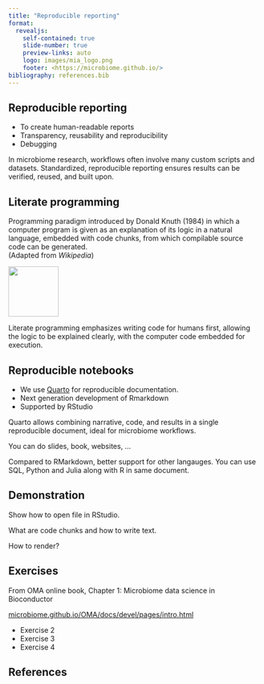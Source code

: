 ```yaml
---
title: "Reproducible reporting"
format:
  revealjs:
    self-contained: true
    slide-number: true
    preview-links: auto
    logo: images/mia_logo.png
    footer: <https://microbiome.github.io/>
bibliography: references.bib
---
```


## Reproducible reporting

- To create human-readable reports
- Transparency, reusability and reproducibility
- Debugging

::: {.notes}

In microbiome research, workflows often involve many custom scripts and datasets. Standardized, reproducible reporting ensures results can be verified, reused, and built upon.

:::

## Literate programming

Programming paradigm introduced by Donald Knuth (1984) in which a computer program is given as an explanation of its logic in a natural language, embedded with code chunks, from which compilable source code can be generated.\
(Adapted from *Wikipedia*)

![](images/Literate_Programming_book_cover.jpg){width="100"}

::: {.notes}

Literate programming emphasizes writing code for humans first, allowing the logic to be explained clearly, with the computer code embedded for execution.

:::

## Reproducible notebooks

- We use [Quarto](https://quarto.org/docs/authoring/markdown-basics.html) for reproducible documentation.
- Next generation development of Rmarkdown
- Supported by RStudio

::: {.notes}

Quarto allows combining narrative, code, and results in a single reproducible document, ideal for microbiome workflows.

You can do slides, book, websites, ...

Compared to RMarkdown, better support for other langauges. You can use SQL, Python and Julia along with R in same document.

:::

## Demonstration

::: {.notes}

Show how to open file in RStudio.

What are code chunks and how to write text.

How to render?

:::

## Exercises

From OMA online book, Chapter 1: Microbiome data science in Bioconductor

[microbiome.github.io/OMA/docs/devel/pages/intro.html]("microbiome.github.io/OMA/docs/devel/pages/intro.html")

- Exercise 2
- Exercise 3
- Exercise 4

## References
